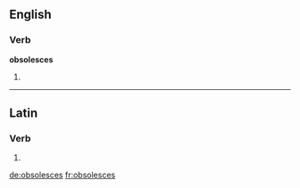 ==English==

===Verb===
'''obsolesces'''

# {{en-third-person singular of|obsolesce}}

----

==Latin==

===Verb===
{{la-verb-form|obsolescēs}}

# {{conjugation of|obsolescō||2|s|fut|act|ind|lang=la}}


[[de:obsolesces]]
[[fr:obsolesces]]